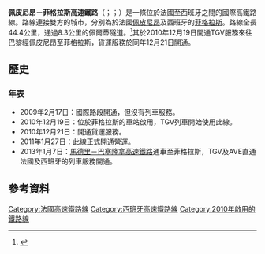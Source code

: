 {{infobox rail system-route
|rail_name=佩皮尼昂－菲格拉斯高速鐵路
|image=1st TGV en Figueres-Vilafant.jpg
|image_width=250px
|caption=首班從[[巴黎|巴黎]]開出的[[TGV|TGV]]列車抵達[[菲格拉斯|菲格拉斯]]<br>2010年12月
|service_type=[[高速鐵路|高速鐵路]]
|operator=[[法國國鐵|法國國鐵]]
|status=營運中
|locale={{FRA}}[[佩皮尼昂|佩皮尼昂]]<br>{{ESP}}[[菲格拉斯|菲格拉斯]]
|begin_operation=通車：2009年2月17日<br>商業營運：2010年12月19日
|stock=[[TGV-D|TGV-D]]<br>[[西班牙國鐵100型電力動車組|S/100]]（2014年起）<br>[[S/252|S/252]]（貨運）
|system_length=44.4公里
|notrack=[[複線|複線]]
|track_gauge=[[標準軌距|標準軌距]]
|electrified=25000伏特50赫茲
|speed=350公里每小時（設計速度）
}}
{{佩皮尼昂－菲格拉斯高速铁路RDT}}
'''佩皮尼昂－菲格拉斯高速鐵路'''（{{lang-fr|Ligne de Perpignan à Figueras}}；{{lang-es|Línea de alta velocidad Perpiñán-Figueras}}；{{lang-ca|Línia d'Alta Velocitat ferroviària Perpinyà-Figueres}}）是一條位於法國至西班牙之間的國際高鐵路線。路線連接雙方的城市，分別為於法國[[佩皮尼昂|佩皮尼昂]]及西班牙的[[菲格拉斯|菲格拉斯]]。路線全長44.4公里，通過8.3公里的佩爾蒂隧道。<ref>{{cite news |url=http://www.railwaygazette.com/nc/news/single-view/view/perpignan-figueres-link-inaugurated.html |title=Perpignan – Figueres link inaugurated |accessdate=31 January 2011 |date=27 January 2011 |work=Railway Gazatte International |location=London |archive-date=2011-09-18 |archive-url=https://web.archive.org/web/20110918015936/http://www.railwaygazette.com/nc/news/single-view/view/perpignan-figueres-link-inaugurated.html |dead-url=no }}</ref>其於2010年12月19日開通TGV服務來往巴黎經佩皮尼昂至菲格拉斯，貨運服務於同年12月21日開通。

==歷史==
===年表===
*2009年2月17日：國際路段開通，但沒有列車服務。
*2010年12月19日：位於菲格拉斯的車站啟用，TGV列車開始使用此線。
*2010年12月21日：開通貨運服務。
*2011年1月27日：此線正式開通營運。
*2013年1月7日：[[馬德里－巴塞隆拿高速鐵路|馬德里－巴塞隆拿高速鐵路]]通車至菲格拉斯，TGV及AVE直通法國及西班牙的列車服務開通。

==參考資料==
{{reflist}}
{{TGV}}
{{AVE}}

[[Category:法國高速鐵路線|Category:法國高速鐵路線]]
[[Category:西班牙高速鐵路線|Category:西班牙高速鐵路線]]
[[Category:2010年啟用的鐵路線|Category:2010年啟用的鐵路線]]